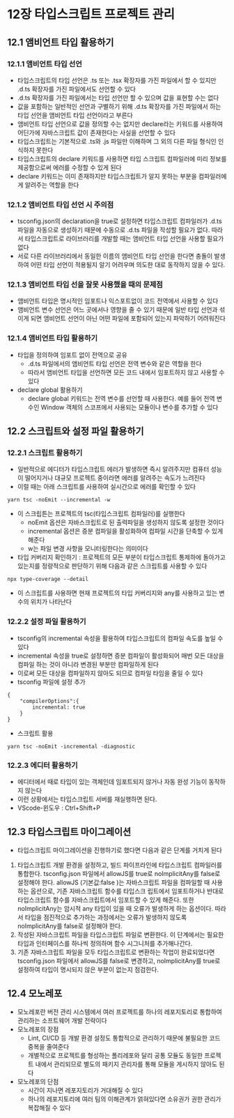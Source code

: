 # 12장 타입스크립트 프로젝트 관리

## 12.1 앰비언트 타입 활용하기

### 12.1.1 앰비언트 타입 선언

- 타입스크립트의 타입 선언은 .ts 또는 .tsx 확장자를 가진 파일에서 할 수 있지만 .d.ts 확장자를 가진 파일에서도 선언할 수 있다
- .d.ts 확장자를 가진 파일에서는 타입 선언만 할 수 있으며 값을 표현할 수는 없다
- 값을 포함하는 일반적인 선언과 구별하기 위해 .d.ts 확장자를 가진 파일에서 하는 타입 선언을 앰비언트 타입 선언이라고 부른다
- 앰비언트 타입 선언으로 값을 정의할 수는 없지만 declare라는 키워드를 사용하여 어딘가에 자바스크립트 값이 존재한다는 사실을 선언할 수 있다
- 타입스크립트는 기본적으로 .ts와 .js 파일만 이해하며 그 외의 다른 파일 형식인 인식하지 못한다
- 타입스크립트의 declare 키워드를 사용하면 타입 스크립트 컴파일러에 미리 정보를 제공함으로써 에러를 수정할 수 있게 된다
- declare 키워드는 이미 존재하지만 타입스크립트가 알지 못하는 부분을 컴파일러에게 알려주는 역할을 한다

### 12.1.2 앰비언트 타입 선언 시 주의점

- tsconfig.json의 declaration을 true로 설정하면 타입스크립트 컴파일러가 .d.ts 파일을 자동으로 생성하기 때문에 수동으로 .d.ts 파일을 작성할 필요가 없다. 따라서 타입스크립트로 라이브러리를 개발할 때는 앰비언트 타입 선언을 사용할 필요가 없다
- 서로 다른 라이브러리에서 동일한 이름의 앰비언트 타입 선언을 한다면 충돌이 발생하여 어떤 타입 선언이 적용될지 알기 어려우며 의도한 대로 동작하지 않을 수 있다.

### 12.1.3 앰비언트 타입 선을 잘못 사용했을 때의 문제점

- 앰비언트 타입은 명시적인 임포트나 익스포트없이 코드 전역에서 사용할 수 있다
- 앰비언트 변수 선언은 어느 곳에서나 영향을 줄 수 있기 때문에 일반 타입 선언과 섞이게 되면 앰비언트 선언이 아닌 어떤 파일에 포함되어 있는지 파악하기 어려워진다

### 12.1.4 앰비언트 타입 활용하기

- 타입을 정의하여 임포트 없이 전역으로 공유
  - .d.ts 파일에서의 앰비언트 타입 선언은 전역 변수와 같은 역할을 한다
  - 따라서 앰비언트 타입을 선언하면 모든 코드 내에서 임포트하지 않고 사용할 수 있다
- declare global 활용하기
  - declare global 키워드는 전역 변수를 선언할 때 사용한다. 예를 들어 전역 변수인 Window 객체의 스코프에서 사용되는 모듈이나 변수를 추가할 수 있다

## 12.2 스크립트와 설정 파일 활용하기

### 12.2.1 스크립트 활용하기

- 일반적으로 에디터가 타입스크립트 에러가 발생하면 즉시 알려주지만 컴퓨터 성능이 떨어지거나 대규모 프로젝트 중이라면 에러를 알려주는 속도가 느려진다
- 이럴 때는 아래 스크립트를 사용하여 실시간으로 에러를 확인할 수 있다

```
yarn tsc -noEmit --incremental -w
```

- 이 스크립튼는 프로젝트의 tsc(타입스크립트 컴파일러)를 실행한다
  - noEmit 옵션은 자바스크립트로 된 출력파일을 생성하지 않도록 설정한 것이다
  - incremental 옵션은 증분 컴파일을 활성화하여 컴파일 시간을 단축할 수 있게 해준다
  - w는 파일 변경 사항을 모니터링한다는 의미이다
- 타입 커버리지 확인하기 : 프로젝트의 모든 부분이 타입스크립트 통제하에 돌아가고 있는지를 정량적으로 판단하기 위해 다음과 같은 스크립트를 사용할 수 있다

```
npx type-coverage --detail
```

- 이 스크립트를 사용하면 현재 프로젝트의 타입 커버리지와 any를 사용하고 있는 변수의 위치가 나타난다

### 12.2.2 설정 파일 활용하기

- tsconfig의 incremental 속성을 활용하여 타입스크립트의 컴파일 속도를 높일 수 있다
- incremental 속성을 true로 설정하면 증분 컴파일이 활성화되어 매번 모든 대상을 컴파일 하는 것이 아니라 변경된 부분만 컴파일하게 된다
- 이로써 모든 대상을 컴파일하지 않아도 되므로 컴파일 타임을 줄일 수 있다
- tsconfig 파일에 설정 추가

```
{
    "compilerOptions":{
        incremental: true
    }
}
```

- 스크립트 활용

```
yarn tsc -noEmit -incremental -diagnostic
```

### 12.2.3 에디터 활용하기

- 에디터에서 때로 타입이 있는 객체인데 임포트되지 않거나 자동 완성 기능이 동작하지 않는다
- 이런 상황에서는 타입스크립트 서버를 재실행하면 된다.
- VScode-윈도우 : Ctrl+Shift+P

## 12.3 타입스크립트 마이그레이션

- 타입스크립트 마이그레이션을 진행하기로 했다면 다음과 같은 단계를 거치게 된다

1. 타입스크립트 개발 환경을 설정하고, 빌드 파이프라인에 타입스크립트 컴파일러를 통합한다. tsconfig.json 파일에서 allowJS를 true로 noImplicitAny를 false로 설정해야 한다. allowJS (기본값:false )는 자바스크립트 파일을 컴파일할 때 사용하는 옵션으로, 기존 자바스크립트 함수를 타입스크 립트에서 임포트하거나 반대로 타입스크립트 함수를 자바스크립트에서 임포트할 수 있게 해준다. 또한 noImplicitAny는 암시적 any 타입이 있을 때 오류가 발생하게 하는 옵션이다. 따라서 타입을 점진적으로 추가하는 과정에서는 오류가 발생하지 않도록 noImplicitAny를 false로 설정해야 한다.
2. 작성된 자바스크립트 파일을 타입스크립트 파일로 변환한다. 이 단계에서는 필요한 타입과 인터페이스를 하나씩 정의하며 함수 시그니처를 추가해나간다.
3. 기존 자바스크립트 파일을 모두 타입스크립트로 변환하는 작업이 완료되었다면 tsconfig.json 파일에서 allowJS를 false로 변경하고, noImplicitAny를 true로 설정하여 타입이 명시되지 않은 부분이 없는지 점검한다.

## 12.4 모노레포

- 모노레포란 버전 관리 시스템에서 여러 프로젝트를 하나의 레포지토리로 통합하여 관리하는 소프트웨어 개발 전략이다
- 모노레포의 장점
  - Lint, CI/CD 등 개발 환경 설정도 통합적으로 관리하기 때문에 불필요한 코드 중복을 줄여준다
  - 개별적으로 프로젝트를 형성하는 폴리레포와 달리 공통 모듈도 동일한 프로젝트 내에서 관리되므로 별도의 패키지 관리자를 통해 모듈을 게시하지 않아도 된다
- 모노레포의 단점
  - 시간이 지나면 레포지토리가 거대해질 수 있다
  - 하나의 레포지토리에 여러 팀의 이해관계가 얽혀있다면 소유권가 권한 관리가 복잡해질 수 있다
